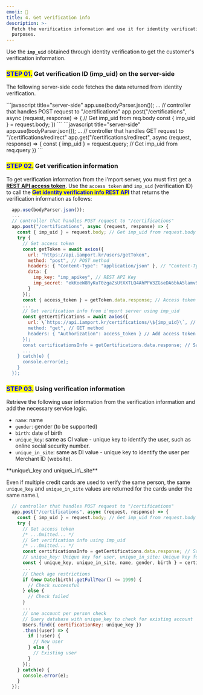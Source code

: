 ```yaml
---
emoji: 🤹
title: 4. Get verification info
description: >-
  Fetch the verification information and use it for identity verification
  purposes.
---
```





Use the **`imp_uid`** obtained through identity verification to get the customer's verification information.

### <mark style="color:blue;">**STEP 01.**</mark> Get verification ID (imp\_uid) on the server-side

The following server-side code fetches the data returned from identity verification.

<Tabs>
<Tab title="Node.js (popup)">
```javascript title="server-side"
app.use(bodyParser.json());
  ...
  // controller that handles POST request to "/certifications"
  app.post("/certifications", async (request, response) => {
    // Get imp_uid from req.body
    const { imp_uid } = request.body; 
})
```


</Tab>

<Tab title="Node.js (redirection)">
```javascript title="server-side"
app.use(bodyParser.json());
  ...
  // controller that handles GET request to "/certifications/redirect"
  app.get("/certifications/redirect", async (request, response) => {
    const { imp_uid } = request.query; // Get imp_uid from req.query
})
```


</Tab>
</Tabs>

### <mark style="color:blue;">**STEP 02.**</mark> Get verification information

To get verification information from the i'mport server, you must first get a [**REST API access token**](../../api/rest-api-access-token.md). Use the `access token` and `imp_uid` (verification ID) to call the <mark style="color:blue;">**Get identity verification info REST API**</mark> that returns the verification information as follows:

```javascript title="sever-side"
  app.use(bodyParser.json());
  ...
  // controller that handles POST request to "/certifications"
  app.post("/certifications", async (request, response) => {
    const { imp_uid } = request.body; // Get imp_uid from request.body
    try {
      // Get access token
      const getToken = await axios({
        url: "https://api.iamport.kr/users/getToken",
        method: "post", // POST method
        headers: { "Content-Type": "application/json" }, // "Content-Type": "application/json"
        data: {
          imp_key: "imp_apikey", // REST API Key
          imp_secret: "ekKoeW8RyKuT0zgaZsUtXXTLQ4AhPFW3ZGseDA6bkA5lamv9OqDMnxyeB9wqOsuO9W3Mx9YSJ4dTqJ3f" // REST API Secret
        }
      });
      const { access_token } = getToken.data.response; // Access token
      ...
      // Get verification info from i'mport server using imp_uid
      const getCertifications = await axios({
        url: \`https://api.iamport.kr/certifications/\${imp_uid}\`, // Pass imp_uid
        method: "get", // GET method
        headers: { "Authorization": access_token } // Add access token to Authorization header
      });
      const certificationsInfo = getCertifications.data.response; // Save verification info
      ...
    } catch(e) {
      console.error(e);
    }
  });
```


### <mark style="color:blue;">**STEP 03.**</mark> Using verification information

Retrieve the following user information from the verification information and add the necessary service logic.

* `name`: name
* `gender`: gender (to be supported)
* `birth`: date of birth
* `unique_key`: same as CI value - unique key to identify the user, such as online social security number.
* `unique_in_site`: same as DI value - unique key to identify the user per Merchant ID (website).

<Hint style="info">
**unique\_key and unique\_in\_site**

Even if multiple credit cards are used to verify the same person, the same `unique_key` and `unique_in_site` values are returned for the cards under the same name.\


</Hint>

```javascript title="Node.js"
  // controller that handles POST request to "/certifications"
  app.post("/certifications", async (request, response) => {
    const { imp_uid } = request.body; // Get imp_uid from request.body
    try {
      // Get access token
      /* ...Omitted... */
      // Get verification info using imp_uid 
      /* ...Omitted... */
      const certificationsInfo = getCertifications.data.response; // Save verification info
      // unique_key: Unique key for user, unique_in_site: Unique key for user per site
      const { unique_key, unique_in_site, name, gender, birth } = certificationsInfo;
      ...
      // Check age restrictions
      if (new Date(birth).getFullYear() <= 1999) {
        // Check successful
      } else {
        // Check failed
      }
      ...
      // one account per person check
      // Query database with unique_key to check for existing account
      Users.find({ certificationKey: unique_key })
      .then((user) => {
        if (!user) {
          // New user
        } else {
          // Existing user
        }
      });
    } catch(e) {
      console.error(e);
    }
  });
```

